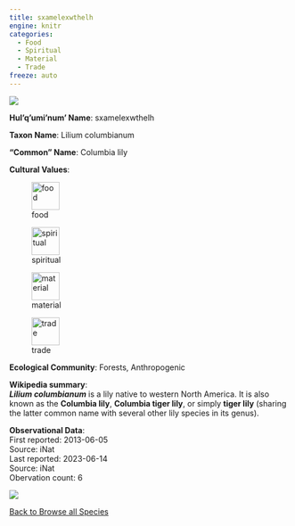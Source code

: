 ```yaml
---
title: sxamelexwthelh
engine: knitr
categories:
  - Food
  - Spiritual
  - Material
  - Trade
freeze: auto
---
```

![](https://inaturalist-open-data.s3.amazonaws.com/photos/45444/medium.jpg){fig-alt="sxamelexwthelh - Columbia lily"}

**Hul'q'umi'num' Name**: sxamelexwthelh



**Taxon Name**: Lilium columbianum

**"Common" Name**: Columbia lily

**Cultural Values**:  

::: {layout-nrow=1 style="width:60%"}
![food](/files/food.svg){width=50px}

![spiritual](/files/spiritual.svg){width=50px}

![material](/files/material.svg){width=50px}

![trade](/files/trade.svg){width=50px}
:::

**Ecological Community**: Forests, Anthropogenic

**Wikipedia summary**:  
<i><b>Lilium columbianum</b></i> is a lily native to western North America. It is also known as the <b>Columbia lily</b>, <b>Columbia tiger lily</b>, or simply <b>tiger lily</b> (sharing the latter common name with several other lily species in its genus).

**Observational Data**:   
First reported: 2013-06-05  
Source: iNat  
Last reported: 2023-06-14  
Source: iNat  
Obervation count: 6

![](community_dist.png)

[<i class="fa fa-arrow-left" aria-hidden="true"></i> Back to Browse all Species](/taxa.html)
